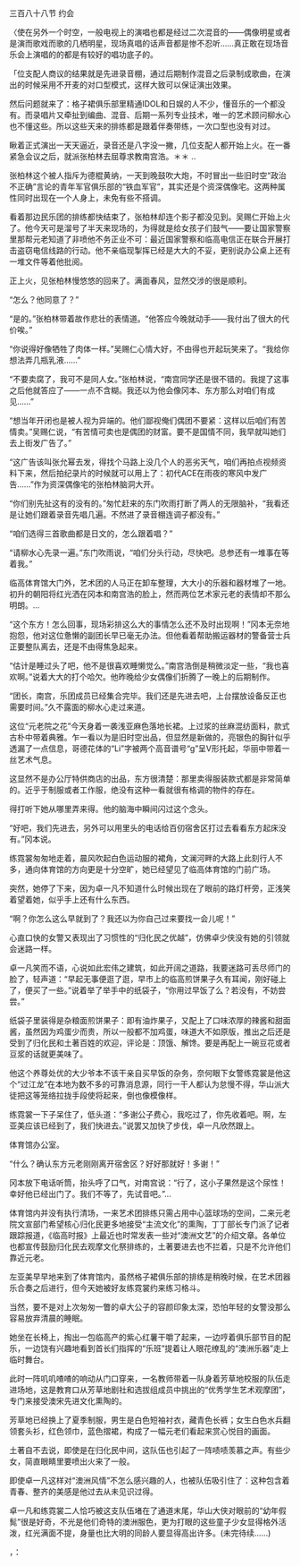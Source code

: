 

三百八十八节 约会

〈使在另外一个时空，一般电视上的演唱也都是经过二次混音的――偶像明星或者是演而歌戏而歌的几栖明星，现场真唱的话声音都是惨不忍听……真正敢在现场音乐会上演唱的的都是有较好的唱功底子的。

「位支配人商议的结果就是先进录音棚，通过后期制作混音之后录制成歌曲，在演出的时候采用不开麦的对口型模式，这样大致可以保证演出效果。

然后问题就来了：格子裙俱乐部里精通IDOL和日娱的人不少，懂音乐的一个都没有。而录唱片又牵扯到编曲、混音、后期一系列专业技术，唯一的艺术顾问柳水心也不懂这些。所以这些天来的排练都是跟着伴奏带练，一次口型也没有对过。

瞅着正式演出一天天逼近，录音还是八字没一撇，几位支配人都开始上火。在一番紧急会议之后，就派张柏林去屈尊求教南宫浩。＊＊ ..

张柏林这个被人指斥为德棍黄纳，一天到晚鼓吹大炮，不时冒出一些旧时空“政治不正确”言论的青年军官俱乐部的“铁血军官”，其实还是个资深偶像宅。这两种属性同时出现在一个人身上，未免有些不搭调。

看着那边民乐团的排练都快结束了，张柏林却连个影子都没见到。吴赐仁开始上火了。他今天可是溜号了半天来现场的，为得就是给女孩子们鼓气――要让国家警察里那帮元老知道了非喷他不务正业不可：最近国家警察和临高电信正在联合开展打击盗窃电信线路的行动。他不亲临现掣挥已经是大大的不妥，更别说办公桌上还有一堆文件等着他批阅。

正上火，见张柏林慢悠悠的回来了。满面春风，显然交涉的很是顺利。

“怎么？他同意了？”

“是的。”张柏林带着故作悲壮的表情道。“他答应今晚就动手――我付出了很大的代价唉。”

“你说得好像牺牲了肉体一样。”吴赐仁心情大好，不由得也开起玩笑来了。“我给你想法弄几瓶乳液……”

“不要卖腐了，我可不是同人女。”张柏林说，“南宫同学还是很不错的。我提了这事之后他就答应了――一点不含糊。我还以为他会像冈本、东方那么对咱们有成见……”

“想当年开闭也是被人视为异端的。他们鄙视俺们偶团不要紧：这样以后咱们有苦情卖。”吴赐仁说，“有苦情可卖也是偶团的财富。要不是国情不同，我早就叫她们去上街发广告了。”

“这广告该叫张允幂去发，得找个马路上没几个人的恶劣天气，咱们再拍点视频资料下来，然后拍纪录片的时候就可以用上了：初代ACE在雨夜的寒风中发广告……”作为资深偶像宅的张柏林脑洞大开。

“你们别先扯这有的没有的。”匆忙赶来的东门吹雨打断了两人的无限脑补，“我看还是让她们跟着录音先唱几遍。不然进了录音棚连调子都没有。”

“咱们选得三首歌曲都是日文的，怎么跟着唱？”

“请柳水心先录一遍。”东门吹雨说，“咱们分头行动，尽快吧。总参还有一堆事在等着我。”

临高体育馆大门外，艺术团的人马正在卸车整理，大大小的乐器和器材堆了一地。初升的朝阳将红光洒在冈本和南宫浩的脸上，然而两位艺术家元老的表情却不那么明朗。…

“这个东方！怎么回事，现场彩排这么大的事情怎么还不及时出现啊！”冈本无奈地抱怨，他对这位惫懒的副团长早已毫无办法。但他看着帮助搬运器材的警备营士兵正要整队离去，还是不由得焦急起来。

“估计是睡过头了吧，他不是很喜欢睡懒觉么。”南宫浩倒是稍微淡定一些，“我也喜欢啊。”说着大大的打个哈欠。他昨晚给少女偶像们折腾了一晚上的后期制作。

“团长，南宫，乐团成员已经集合完毕。我们还是先进去吧，上台摆放设备反正也需要时间。”久不露面的柳水心走过来道。

这位“元老院之花”今天身着一袭浅亚麻色落地长裙。上过浆的丝麻混纺面料，款式古朴中带着典雅。乍一看以为是旧时空出品，但显然是新做的，亮银色的胸针似乎透漏了一点信息，哥德花体的“Li”字被两个高音谱号“g”呈V形托起，华丽中带着一丝艺术气息。

这显然不是办公厅特供商店的出品，东方很清楚：那里卖得服装款式都是非常简单的。近乎于制服或者工作服，绝没有这种一看就很有格调的物件的存在。

得打听下她从哪里弄来得。他的脑海中瞬间闪过这个念头。

“好吧，我们先进去，另外可以用里头的电话给百仞宿舍区打过去看看东方起床没有。”冈本说。

练霓裳匆匆地走着，晨风吹起白色运动服的裙角，文澜河畔的大路上此刻行人不多，通向体育馆的方向更是十分空旷，她已经望见了临高体育馆的门前广场。

突然，她停了下来，因为卓一凡不知道什么时候出现在了眼前的路灯杆旁，正浅笑着望着她，似乎手上还有什么东西。

“啊？你怎么这么早就到了？我还以为你自己过来要找一会儿呢！”

心直口快的女警又表现出了习惯性的“归化民之优越”，仿佛卓少侠没有她的引领就会迷路一样。

卓一凡笑而不语，心说如此宏伟之建筑，如此开阔之道路，我要迷路可丢尽师门的脸了，轻声道：“早起无事便逛了逛，早市上的临高煎饼果子久有耳闻，刚好碰上了，便买了一些。”说着举了举手中的纸袋子，“你用过早饭了么？若没有，不妨尝尝。”

纸袋子里装得是杂粮面煎饼果子：即有油炸果子，又配上了口味浓厚的辣酱和甜面酱，虽然因为鸡蛋少而贵，所以一般都不加鸡蛋，味道大不如原版，推出之后还是受到了归化民和土著百姓的欢迎，评论是：顶饿、解馋。要是再配上一碗豆花或者豆浆的话就更美味了。

他这个养尊处优的大少爷本不该干亲自买早饭的杂务，奈何眼下女警练霓裳是他这个“过江龙”在本地为数不多的可靠消息源，同行一干人都认为怠慢不得，华山派大徒把这等笼络拉拢手段使将起来，倒也像模像样。

练霓裳一下子呆住了，低头道：“多谢公子费心，我吃过了，你先收着吧。啊，左亚美应该已经到了，我们快进去。”说罢又加快了步伐，卓一凡欣然跟上。

体育馆办公室。

“什么？确认东方元老刚刚离开宿舍区？好好那就好！多谢！”

冈本放下电话听筒，抬头呼了口气，对南宫说：“行了，这小子果然是这个尿性！幸好他已经出门了。我们不等了，先试音吧。”…

体育馆内并没有执行清场，一来艺术团排练只需占用中心篮球场的空间，二来元老院文宣部门希望核心归化民更多地接受“主流文化”的熏陶，丁丁部长专门派了记者跟踪报道，《临高时报》上最近也时常发表一些对“澳洲文艺”的介绍文章。各单位也都宣传鼓励归化民去观摩文化祭排练的，土著要进去也不拦着，只是不允许他们靠近元老。

左亚美早早地来到了体育馆内，虽然格子裙俱乐部的排练是稍晚时候，在艺术团器乐合奏之后进行，但今天她被好友练霓裳约来练习格斗。

当然，要不是对上次匆匆一瞥的卓大公子的容颜印象太深，恐怕年轻的女警没那么容易放弃清晨的睡眠。

她坐在长椅上，掏出一包临高产的紫心红薯干嚼了起来，一边哼着俱乐部节目的配乐，一边饶有兴趣地看到首长们指挥的“乐班”提着让人眼花缭乱的“澳洲乐器”走上临时舞台。

此时一阵叽叽喳喳的响动从门口穿来，一名教师带着一队身着芳草地校服的队伍走进场地，这是教育口从芳草地剧社和选拔组成员中挑出的“优秀学生艺术观摩团”，专门来接受澳宋先进文化熏陶的。

芳草地已经换上了夏季制服，男生是白色短袖衬衣，藏青色长裤；女生白色水兵翻领套头衫，红色领巾，蓝色摺裙，构成了一幅元老们看起来赏心悦目的画面。

土著自不去说，即使是在归化民中间，这队伍也引起了一阵啧啧羡慕之声。有些少女，简直眼睛里要喷出火来了一般。

即使卓一凡这样对“澳洲风情”不怎么感兴趣的人，也被队伍吸引住了：这种包含着青春、整齐的美感是他过去从未见识过得。

卓一凡和练霓裳二人恰巧被这支队伍堵在了通道末尾，华山大侠对眼前的“幼年假髨”很是好奇，不光是他们奇特的澳洲服色，更为打眼的这些童子少女显得格外活泼，红光满面不提，身量也比大明的同龄人要显得高出许多。(未完待续……)

，：

